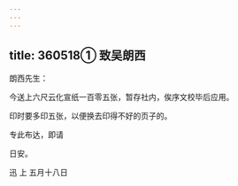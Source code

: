 ```yaml
---
---
---
```

title: 360518① 致吴朗西
---




朗西先生：

今送上六尺云化宣纸一百零五张，暂存社内，俟序文校毕后应用。

印时要多印五张，以便换去印得不好的页子的。

专此布达，即请

日安。

迅 上 五月十八日